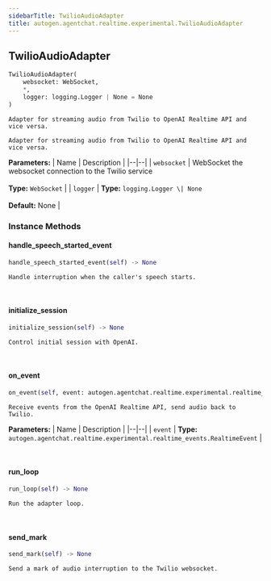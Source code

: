 ```yaml
---
sidebarTitle: TwilioAudioAdapter
title: autogen.agentchat.realtime.experimental.TwilioAudioAdapter
---
```

<h2 id="autogen.agentchat.realtime.experimental.TwilioAudioAdapter" class="doc doc-heading">
    <code class="doc-symbol doc-symbol-heading doc-symbol-class"></code>
    <span class="doc doc-object-name doc-class-name">TwilioAudioAdapter</span>
</h2>

```python
TwilioAudioAdapter(
    websocket: WebSocket,
    *,
    logger: logging.Logger | None = None
)
```

    Adapter for streaming audio from Twilio to OpenAI Realtime API and vice versa.
    
    Adapter for streaming audio from Twilio to OpenAI Realtime API and vice versa.

<b>Parameters:</b>
| Name | Description |
|--|--|
| `websocket` | WebSocket the websocket connection to the Twilio service<br/><br/>**Type:** `WebSocket` |
| `logger` | **Type:** `logging.Logger \| None`<br/><br/>**Default:** None |

### Instance Methods

<code class="doc-symbol doc-symbol-heading doc-symbol-method"></code>
#### handle_speech_started_event

```python
handle_speech_started_event(self) -> None
```

    Handle interruption when the caller's speech starts.

<br />

<code class="doc-symbol doc-symbol-heading doc-symbol-method"></code>
#### initialize_session

```python
initialize_session(self) -> None
```

    Control initial session with OpenAI.

<br />

<code class="doc-symbol doc-symbol-heading doc-symbol-method"></code>
#### on_event

```python
on_event(self, event: autogen.agentchat.realtime.experimental.realtime_events.RealtimeEvent) -> None
```

    Receive events from the OpenAI Realtime API, send audio back to Twilio.

<b>Parameters:</b>
| Name | Description |
|--|--|
| `event` | **Type:** `autogen.agentchat.realtime.experimental.realtime_events.RealtimeEvent` |

<br />

<code class="doc-symbol doc-symbol-heading doc-symbol-method"></code>
#### run_loop

```python
run_loop(self) -> None
```

    Run the adapter loop.

<br />

<code class="doc-symbol doc-symbol-heading doc-symbol-method"></code>
#### send_mark

```python
send_mark(self) -> None
```

    Send a mark of audio interruption to the Twilio websocket.

<br />